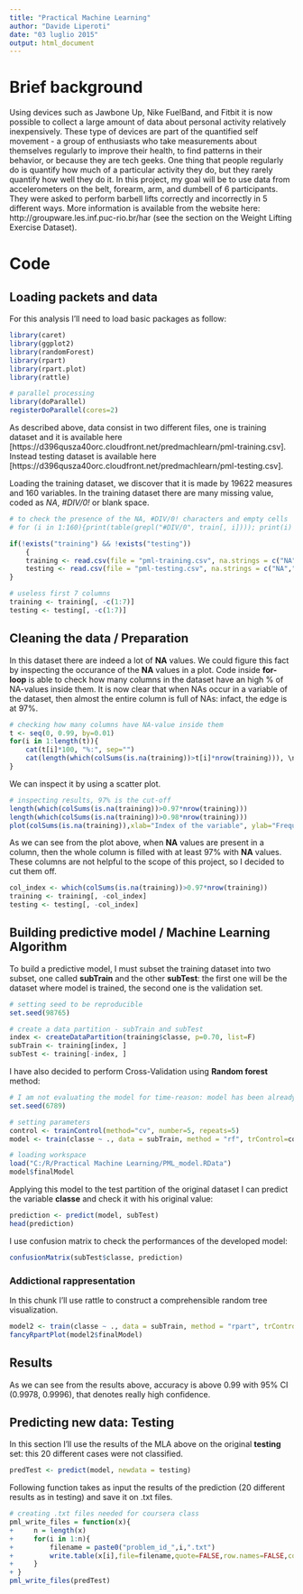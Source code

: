 ```yaml
---
title: "Practical Machine Learning"
author: "Davide Liperoti"
date: "03 luglio 2015"
output: html_document
---
```


# Brief background

Using devices such as Jawbone Up, Nike FuelBand, and Fitbit it is now possible to collect a large amount of data about personal activity relatively inexpensively. These type of devices are part of the quantified self movement - a group of enthusiasts who take measurements about themselves regularly to improve their health, to find patterns in their behavior, or because they are tech geeks. One thing that people regularly do is quantify how much of a particular activity they do, but they rarely quantify how well they do it. In this project, my goal will be to use data from accelerometers on the belt, forearm, arm, and dumbell of 6 participants. They were asked to perform barbell lifts correctly and incorrectly in 5 different ways. More information is available from the website here: http://groupware.les.inf.puc-rio.br/har (see the section on the Weight Lifting Exercise Dataset). 


# Code

## Loading packets and data
For this analysis I'll need to load basic packages as follow:

```r
library(caret)
library(ggplot2)
library(randomForest)
library(rpart)
library(rpart.plot)
library(rattle)

# parallel processing
library(doParallel)
registerDoParallel(cores=2)
```

As described above, data consist in two different files, one is training dataset and it is available here [https://d396qusza40orc.cloudfront.net/predmachlearn/pml-training.csv]. Instead testing dataset is available here [https://d396qusza40orc.cloudfront.net/predmachlearn/pml-testing.csv].

Loading the training dataset, we discover that it is made by 19622 measures and 160 variables.
In the training dataset there are many missing value, coded as *NA*, *#DIV/0!* or blank space.

```r
# to check the presence of the NA, #DIV/0! characters and empty cells
# for (i in 1:160){print(table(grepl("#DIV/0", train[, i]))); print(i) }

if(!exists("training") && !exists("testing"))
    {
    training <- read.csv(file = "pml-training.csv", na.strings = c("NA","#DIV/0!", ""))
    testing <- read.csv(file = "pml-testing.csv", na.strings = c("NA","#DIV/0!", ""))
}

# useless first 7 columns
training <- training[, -c(1:7)]
testing <- testing[, -c(1:7)]
```

## Cleaning the data / Preparation
In this dataset there are indeed a lot of **NA** values. We could figure this fact by inspecting the occurance of the **NA** values in a plot. Code inside **for-loop** is able to check how many columns in the dataset have an high % of NA-values inside them.
It is now clear that when NAs occur in a variable of the dataset, then almost the entire column is full of NAs: infact, the edge is at 97%.

```r
# checking how many columns have NA-value inside them
t <- seq(0, 0.99, by=0.01)
for(i in 1:length(t)){
    cat(t[i]*100, "%:", sep="")
    cat(length(which(colSums(is.na(training))>t[i]*nrow(training))), \n)
}
```

We can inspect it by using a scatter plot.

```r
# inspecting results, 97% is the cut-off
length(which(colSums(is.na(training))>0.97*nrow(training)))
length(which(colSums(is.na(training))>0.98*nrow(training)))
plot(colSums(is.na(training)),xlab="Index of the variable", ylab="Frequency of NA-values", pch=18, col="blue", cex=1.1)
```

As we can see from the plot above, when **NA** values are present in a column, then the whole column is filled with at least 97% with **NA** values. These columns are not helpful to the scope of this project, so I decided to cut them off.

```r
col_index <- which(colSums(is.na(training))>0.97*nrow(training))
training <- training[, -col_index]
testing <- testing[, -col_index]
```

## Building predictive model / Machine Learning Algorithm
To build a predictive model, I must subset the training dataset into two subset, one called **subTrain** and the other **subTest**: the first one will be the dataset where model is trained, the second one is the validation set.

```r
# setting seed to be reproducible
set.seed(98765)

# create a data partition - subTrain and subTest
index <- createDataPartition(training$classe, p=0.70, list=F)
subTrain <- training[index, ]
subTest <- training[-index, ]
```

I have also decided to perform Cross-Validation using **Random forest** method:
```r
# I am not evaluating the model for time-reason: model has been already calculated and saved in the workspace called "PML_model.RData". 
set.seed(6789)

# setting parameters
control <- trainControl(method="cv", number=5, repeats=5)
model <- train(classe ~ ., data = subTrain, method = "rf", trControl=control)
```

```r
# loading workspace
load("C:/R/Practical Machine Learning/PML_model.RData")
model$finalModel
```

Applying this model to the test partition of the original dataset I can predict the variable **classe** and check it with his original value:
```r
prediction <- predict(model, subTest)
head(prediction)
```

I use confusion matrix to check the performances of the developed model:
```r
confusionMatrix(subTest$classe, prediction)
```

### Addictional rappresentation
In this chunk I'll use rattle to construct a comprehensible random tree visualization.
```r
model2 <- train(classe ~ ., data = subTrain, method = "rpart", trControl=control)
fancyRpartPlot(model2$finalModel)
```

## Results
As we can see from the results above, accuracy is above 0.99 with 95% CI (0.9978, 0.9996), that denotes really high confidence.

## Predicting new data: Testing
In this section I'll use the results of the MLA above on the original **testing** set: this 20 different cases were not classified.
```r
predTest <- predict(model, newdata = testing)
```

Following function takes as input the results of the prediction (20 different results as in testing) and save it on .txt files.
```r
# creating .txt files needed for coursera class
pml_write_files = function(x){
+     n = length(x)
+     for(i in 1:n){
+         filename = paste0("problem_id_",i,".txt")
+         write.table(x[i],file=filename,quote=FALSE,row.names=FALSE,col.names=FALSE)
+     }
+ }
pml_write_files(predTest)
```